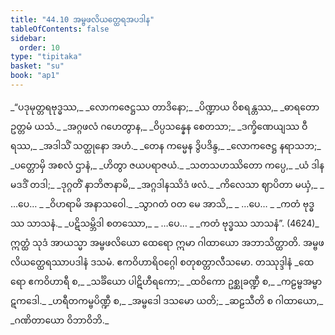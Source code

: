 ```yaml
---
title: "44.10 အမ္ဗဖလိယတ္ထေရအပဒါန"
tableOfContents: false
sidebar:
  order: 10
type: "tipitaka"
basket: "su"
book: "ap1"
---
```



<DynamicBreadcrumb />

<Division number="81" book="ap1" e="ch" v="20" p="435">

<Paragraph number="5762" type="verses" book="ap1">
_“ပဒုမုတ္တရဗုဒ္ဓဿ,_  
_လောကဇေဋ္ဌဿ တာဒိနော;_  
_ပိဏ္ဍာယ ဝိစရန္တဿ,_  
_ဓာရတော ဥတ္တမံ ယသံ._  

</Paragraph>

</Division>
<Division number="82" book="ap1" e="ch" v="20" p="435">

<Paragraph number="5763" type="verses" book="ap1">
_အဂ္ဂဖလံ ဂဟေတွာန,_  
_ဝိပ္ပသန္နေန စေတသာ;_  
_ဒက္ခိဏေယျဿ ဝီရဿ,_  
_အဒါသိံ သတ္ထုနော အဟံ._  

</Paragraph>

</Division>
<Division number="83" book="ap1" e="ch" v="20" p="435">

<Paragraph number="5764" type="verses" book="ap1">
_တေန ကမ္မေန ဒွိပဒိန္ဒ,_  
_လောကဇေဋ္ဌ နရာသဘ;_  
_ပတ္တောမှိ အစလံ ဌာနံ,_  
_ဟိတွာ ဇယပရာဇယံ._  

</Paragraph>

</Division>
<Division number="84" book="ap1" e="ch" v="20" p="436">

<Paragraph number="5765" type="verses" book="ap1">
_သတသဟဿိတော ကပ္ပေ,_  
_ယံ ဒါနမဒဒိံ တဒါ;_  
_ဒုဂ္ဂတိံ နာဘိဇာနာမိ,_  
_အဂ္ဂဒါနဿိဒံ ဖလံ._  

</Paragraph>

</Division>
<Division number="85" book="ap1" e="ch" v="20" p="436">

<Paragraph number="5766" type="verses" book="ap1">
_ကိလေသာ ဈာပိတာ မယှံ,_  
_ …ပေ… _  
_ဝိဟရာမိ အနာသဝေါ._  

</Paragraph>

</Division>
<Division number="86" book="ap1" e="ch" v="20" p="436">

<Paragraph number="5767" type="verses" book="ap1">
_သွာဂတံ ဝတ မေ အာသိ,_  
_ …ပေ… _  
_ကတံ ဗုဒ္ဓဿ သာသနံ._  

</Paragraph>

</Division>
<Division number="87" book="ap1" e="ch" v="20" p="436">

<Paragraph number="5768" type="verses" book="ap1">
_ပဋိသမ္ဘိဒါ စတဿော,_  
_ …ပေ… _  
_ကတံ ဗုဒ္ဓဿ သာသနံ”. (4624)_  

</Paragraph>

<Paragraph number="5769" book="ap1">
ဣတ္ထံ သုဒံ အာယသ္မာ အမ္ဗဖလိယော ထေရော ဣမာ ဂါထာယော အဘာသိတ္ထာတိ.

</Paragraph>
</Division>

<Paragraph number="5770" type="center" book="ap1">
အမ္ဗဖလိယတ္ထေရဿာပဒါနံ ဒသမံ.



</Paragraph>

<Paragraph number="5771" type="center" book="ap1">
ဧကဝိဟာရိဝဂ္ဂေါ စတုစတ္တာလီသမော.



</Paragraph>

<Paragraph number="5772" type="center" book="ap1">
တဿုဒ္ဒါနံ


</Paragraph>

<Paragraph number="5773" type="verses" book="ap1">
_ထေရော ဧကဝိဟာရီ စ,_  
_သင်္ခိယော ပါဋိဟီရကော;_  
_ထဝိကော ဥစ္ဆုခဏ္ဍီ စ,_  
_ကဠမ္ဗအမ္ဗာဋကဒေါ._  

</Paragraph>

<Paragraph number="5774" type="verses" book="ap1">
_ဟရီတကမ္ဗပိဏ္ဍီ စ,_  
_အမ္ဗဒေါ ဒသမော ယတိ;_  
_ဆဠသီတိ စ ဂါထာယော,_  
_ဂဏိတာယော ဝိဘာဝိဘိ._
</Paragraph>
